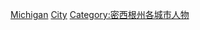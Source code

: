 [[Category:美国各城市政治人物|Michigan]]
[[Category:密西根州政治人物|City]]
[[Category:密西根州各城市人物|Category:密西根州各城市人物]]